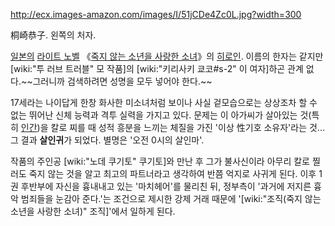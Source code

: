 http://ecx.images-amazon.com/images/I/51jCDe4Zc0L.jpg?width=300

桐崎恭子. 왼쪽의 처자.

[[일본]]의 [[라이트 노벨]] 《[[죽지 않는 소년을 사랑한 소녀]]》의 [[히로인]]. 이름의 한자는 같지만 [wiki:"투 러브 트러블" 모 작품]의 [wiki:"키리사키 쿄코#s-2" 이 여자]하곤 관계 없다.~~그러니까 검색하려면 성명을 모두 넣어야 한다.~~

17세라는 나이답게 한창 화사한 미소녀처럼 보이나 사실 겉모습으로는 상상조차 할 수 없는 뛰어난 신체 능력과 격투 실력을 가지고 있다. 문제는 이 아가씨가 살아있는 것(특히 [[인간]])을 칼로 찌를 때 성적 흥분을 느끼는 체질을 가진 '이상 性기호 소유자'라는 것...그 결과 '''살인귀'''가 되었다. 별명은 '오전 0시의 살인마'.

작품의 주인공 [wiki:"노데 쿠기토" 쿠기토]와 만난 후 그가 불사신이라 아무리 칼로 찔러도 죽지 않는 것을 알고 최고의 파트너라고 생각하여 반쯤 억지로 사귀게 된다. 이후 1권 후반부에 자신을 흉내내고 있는 '마치헤어'를 물리친 뒤, 정부측이 '과거에 저지른 흉악 범죄들을 눈감아 준다.'는 조건으로 제시한 강제 거래 때문에 '[wiki:"조직(죽지 않는 소년을 사랑한 소녀)" 조직]'에서 일하게 된다.

